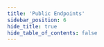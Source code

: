 ```yaml
---
title: 'Public Endpoints'
sidebar_position: 6
hide_title: true
hide_table_of_contents: false
---
```



<PageTitle
  iconUrl="img/story-icon.svg"
  title="Public Endpoints"
  chainId="devnet-1"
  version="v1.1.0"
/>

<Endpoints
  api="https://story-t-api.noders.services"
  rpc="https://story-t-rpc.noders.services"
  grpc=""
  jsonRpc="https://story-t-jsonrpc.noders.services"
/>
